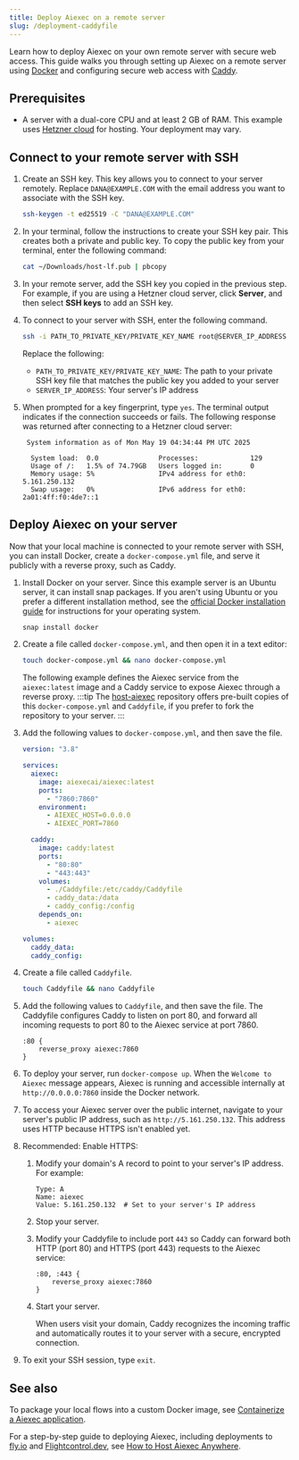 ```yaml
---
title: Deploy Aiexec on a remote server
slug: /deployment-caddyfile
---
```


Learn how to deploy Aiexec on your own remote server with secure web access.
This guide walks you through setting up Aiexec on a remote server using [Docker](https://docs.docker.com/) and configuring secure web access with [Caddy](https://caddyserver.com/docs/).

## Prerequisites

* A server with a dual-core CPU and at least 2 GB of RAM.
This example uses [Hetzner cloud](https://www.hetzner.com/) for hosting. Your deployment may vary.

## Connect to your remote server with SSH

1. Create an SSH key.
This key allows you to connect to your server remotely.
Replace `DANA@EXAMPLE.COM` with the email address you want to associate with the SSH key.
    ```bash
    ssh-keygen -t ed25519 -C "DANA@EXAMPLE.COM"
    ```

2. In your terminal, follow the instructions to create your SSH key pair.
This creates both a private and public key.
To copy the public key from your terminal, enter the following command:
    ```bash
    cat ~/Downloads/host-lf.pub | pbcopy
    ```
3. In your remote server, add the SSH key you copied in the previous step.
For example, if you are using a Hetzner cloud server, click **Server**, and then select **SSH keys** to add an SSH key.
4. To connect to your server with SSH, enter the following command.
    ```bash
    ssh -i PATH_TO_PRIVATE_KEY/PRIVATE_KEY_NAME root@SERVER_IP_ADDRESS
    ```

    Replace the following:
    * `PATH_TO_PRIVATE_KEY/PRIVATE_KEY_NAME`: The path to your private SSH key file that matches the public key you added to your server
    * `SERVER_IP_ADDRESS`: Your server's IP address
5. When prompted for a key fingerprint, type `yes`.
The terminal output indicates if the connection succeeds or fails.
The following response was returned after connecting to a Hetzner cloud server:
    ```text
     System information as of Mon May 19 04:34:44 PM UTC 2025

      System load:  0.0               Processes:             129
      Usage of /:   1.5% of 74.79GB   Users logged in:       0
      Memory usage: 5%                IPv4 address for eth0: 5.161.250.132
      Swap usage:   0%                IPv6 address for eth0: 2a01:4ff:f0:4de7::1
    ```

## Deploy Aiexec on your server

Now that your local machine is connected to your remote server with SSH, you can install Docker, create a `docker-compose.yml` file, and serve it publicly with a reverse proxy, such as Caddy.

1. Install Docker on your server.
Since this example server is an Ubuntu server, it can install snap packages.
If you aren't using Ubuntu or you prefer a different installation method, see the [official Docker installation guide](https://docs.docker.com/get-started/get-docker/) for instructions for your operating system.
    ```bash
    snap install docker
    ```
2. Create a file called `docker-compose.yml`, and then open it in a text editor:
    ```bash
    touch docker-compose.yml && nano docker-compose.yml
    ```
    The following example defines the Aiexec service from the `aiexec:latest` image and a Caddy service to expose Aiexec through a reverse proxy.
    :::tip
    The [host-aiexec](https://github.com/datastax/host-aiexec) repository offers pre-built copies of this `docker-compose.yml` and `Caddyfile`, if you prefer to fork the repository to your server.
    :::
3. Add the following values to `docker-compose.yml`, and then save the file.
    ```yml
    version: "3.8"

    services:
      aiexec:
        image: aiexecai/aiexec:latest
        ports:
          - "7860:7860"
        environment:
          - AIEXEC_HOST=0.0.0.0
          - AIEXEC_PORT=7860

      caddy:
        image: caddy:latest
        ports:
          - "80:80"
          - "443:443"
        volumes:
          - ./Caddyfile:/etc/caddy/Caddyfile
          - caddy_data:/data
          - caddy_config:/config
        depends_on:
          - aiexec

    volumes:
      caddy_data:
      caddy_config:
    ```
4. Create a file called `Caddyfile`.
    ```bash
    touch Caddyfile && nano Caddyfile
    ```
5. Add the following values to `Caddyfile`, and then save the file.
The Caddyfile configures Caddy to listen on port 80, and forward all incoming requests to port 80 to the Aiexec service at port 7860.
    ```
    :80 {
        reverse_proxy aiexec:7860
    }
    ```
6. To deploy your server, run `docker-compose up`.
When the `Welcome to Aiexec` message appears, Aiexec is running and accessible internally at `http://0.0.0.0:7860` inside the Docker network.
7. To access your Aiexec server over the public internet, navigate to your server's public IP address, such as `http://5.161.250.132`.
This address uses HTTP because HTTPS isn't enabled yet.

8. Recommended: Enable HTTPS:

    1. Modify your domain's A record to point to your server's IP address. For example:

        ```
        Type: A
        Name: aiexec
        Value: 5.161.250.132  # Set to your server's IP address
        ```

    2. Stop your server.
    3. Modify your Caddyfile to include port `443` so Caddy can forward both HTTP (port 80) and HTTPS (port 443) requests to the Aiexec service:

        ```
        :80, :443 {
            reverse_proxy aiexec:7860
        }
        ```

    4. Start your server.

        When users visit your domain, Caddy recognizes the incoming traffic and automatically routes it to your server with a secure, encrypted connection.

9. To exit your SSH session, type `exit`.

## See also

To package your local flows into a custom Docker image, see [Containerize a Aiexec application](/develop-application).

For a step-by-step guide to deploying Aiexec, including deployments to [fly.io](https://fly.io/) and [Flightcontrol.dev](https://www.flightcontrol.dev/), see [How to Host Aiexec Anywhere](https://www.youtube.com/watch?v=q4qt5hSnte4).